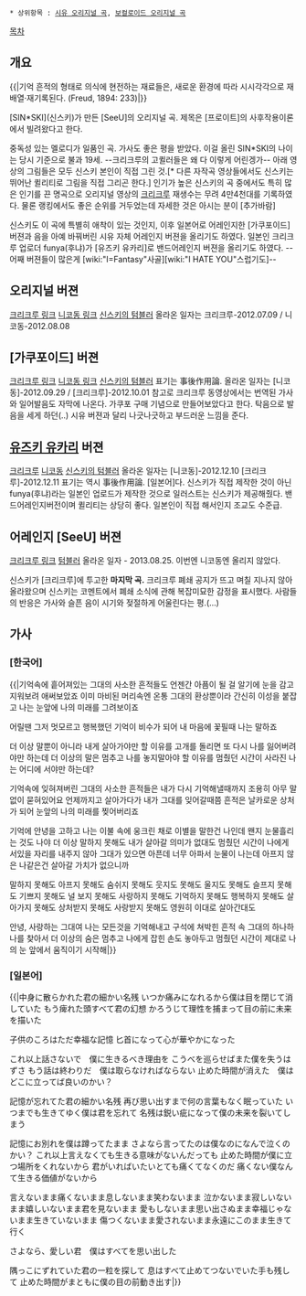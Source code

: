  * 상위항목 : [[시유 오리지널 곡]], [[보컬로이드 오리지널 곡]]


[[목차]]
== 개요 ==
{{|기억 흔적의 형태로 의식에 현전하는 재료들은,
새로운 환경에 따라 시시각각으로 재배열·재기록된다. (Freud, 1894: 233)|}}

[SIN*SKI](신스키)가 만든 [SeeU]의 오리지널 곡.
제목은 [프로이트]의 사후작용이론에서 빌려왔다고 한다.

중독성 있는 멜로디가 일품인 곡. 가사도 좋은 평을 받았다. 이걸 올린 SIN*SKI의 나이는 당시 기준으로 불과 19세. --크리크루의 고퀼러들은 왜 다 이렇게 어린겡가-- 아래 영상의 그림들은 모두 신스키 본인이 직접 그린 것.[* 다른 자작곡 영상들에서도 신스키는 뛰어난 퀼리티로 그림을 직접 그리곤 한다.] 인기가 높은 신스키의 곡 중에서도 특히 많은 인기를 끈 명곡으로 오리지널 영상의 [[크리크루]] 재생수는 무려 4만4천대를 기록하였다. 물론 랭킹에서도 좋은 순위를 거두었는데 자세한 것은 아시는 분이 [추가바람]

신스키도 이 곡에 특별히 애착이 있는 것인지, 이후 일본어로 어레인지한 [가쿠포이드] 버젼과 음을 아예 바꿔버린 시유 자체 어레인지 버젼을 올리기도 하였다. 일본인 크리크루 업로더 funya(후냐)가 [유즈키 유카리]로 밴드어레인지 버젼을 올리기도 하였다. --어째 버젼들이 많은게 [wiki:"I=Fantasy"사골][wiki:"I HATE YOU"스럽기도]--

== 오리지널 버젼 ==
{{{#!html
<iframe width="640" height="360" src="//www.youtube.com/embed/QyQ_i0gTdQ8" frameborder="0" allowfullscreen></iframe>
}}}
[http://sinski.crecrew.net/19669 크리크루 링크] [http://www.nicovideo.jp/watch/sm18567035 니코동 링크]
[http://sin-ski.tumblr.com/post/32813741072/feat-seeu-link-crecrew-niconico 신스키의 텀블러]
올라온 일자는 크리크루-2012.07.09 / 니코동-2012.08.08

== [가쿠포이드] 버젼 ==
{{{#!html
<iframe width="640" height="360" src="//www.youtube.com/embed/rj8x3ftnz3U" frameborder="0" allowfullscreen></iframe>
}}}
[http://sinski.crecrew.net/25164 크리크루 링크] [http://www.nicovideo.jp/watch/sm19003832 니코동 링크]
[http://sin-ski.tumblr.com/post/32815807716/feat-gackpoid-link-niconico 신스키의 텀블러]
표기는 事後作用論. 올라온 일자는 [니코동]-2012.09.29 / [크리크루]-2012.10.01
참고로 크리크루 동영상에서는 번역된 가사와 일어발음도 자막에 나온다.
가쿠포 구매 기념으로 만들어보았다고 한다. 탁음으로 발음을 세게 하던(..) 시유 버젼과 달리 나긋나긋하고 부드러운 느낌을 준다.

== [[유즈키 유카리]] 버젼 ==
{{{#!html
<iframe width="640" height="360" src="//www.youtube.com/embed/qf8E5ga1Tjc" frameborder="0" allowfullscreen></iframe>
}}}
[http://funya-akira.crecrew.net/29243 크리크루] [http://www.nicovideo.jp/watch/sm19553951 니코동]
[http://sin-ski.tumblr.com/post/37713472196/feat 신스키의 텀블러]
올라온 일자는 [니코동]-2012.12.10 [크리크루]-2012.12.11
표기는 역시 事後作用論. [일본어]다. 신스키가 직접 제작한 것이 아닌 funya(후냐)라는 일본인 업로드가 제작한 것으로 일러스트는 신스키가 제공해줬다.
밴드어레인지버전이며 퀼리티는 상당히 좋다. 일본인이 직접 해서인지 조교도 수준급.

== 어레인지 [SeeU] 버젼 ==
{{{#!html
<iframe width="640" height="360" src="//www.youtube.com/embed/lzYBgY6JIcI" frameborder="0" allowfullscreen></iframe>
}}}
[http://sinski.crecrew.net/41412 크리크루 링크]
[http://sin-ski.tumblr.com/post/59206019334/feat-seeu-link-youtube-crecrew 텀블러]
올라온 일자 - 2013.08.25. 이번엔 니코동엔 올리지 않았다.

신스키가 [크리크루]에 투고한 '''마지막 곡.''' 크리크루 폐쇄 공지가 뜨고 며칠 지나지 않아 올라왔으며 신스키는 코멘트에서 폐쇄 소식에 관해 복잡미묘한 감정을 표시했다. 사람들의 반응은 가사와 슬픈 음이 시기와 젖절하게 어울린다는 평.(...)


== 가사 ==
=== [한국어] ===
{{|기억속에 흩어져있는 그대의 사소한 흔적들도
언젠간 아픔이 될 걸 알기에 눈을 감고 지워보려 애써보았죠
이미 마비된 머리속엔 온통 그대의 환상뿐이라
간신히 이성을 붙잡고 나는 눈앞에 나의 미래를 그려보이죠

어릴땐 그저 멋모르고 행복했던 기억이
비수가 되어 내 마음에 꽃필때 나는 말하죠

더 이상 말뿐이 아니라 내게 살아가야만 할 이유를
고개를 돌리면 또 다시 나를 잃어버려야만 하는데
더 이상의 말은 멈추고 나를 놓지말아야 할 이유를
멈췄던 시간이 사라진 나는 어디에 서야만 하는데?

기억속에 잊혀져버린 그대의 사소한 흔적들은
내가 다시 기억해낼때까지 조용히 아무 말 없이 묻혀있어요 
언제까지고 살아가다가 내가 그대를 잊어갈때쯤
흔적은 날카로운 상처가 되어 눈앞의 나의 미래를 찢어버리죠

기억에 안녕을 고하고 나는 이불 속에 웅크린 채로
이별을 말한건 나인데 왠지 눈물흘리는 것도 나야
더 이상 말하지 못해도 내가 살아갈 의미가 없대도
멈췄던 시간이 나에게 서있을 자리를 내주지 않아
그대가 있으면 아픈데 너무 아파서 눈물이 나는데
아프지 않은 나같은건 살아갈 가치가 없으니까

말하지 못해도 아프지 못해도 숨쉬지 못해도 웃지도 못해도
울지도 못해도 슬프지 못해도 기쁘지 못해도 널 보지 못해도
사랑하지 못해도 기억하지 못해도 행복하지 못해도 살아가지 못해도
상처받지 못해도 사랑받지 못해도 영원히 이대로 살아간대도

안녕, 사랑하는 그대여 나는 모든것을 기억해내고
구석에 쳐박힌 흔적 속 그대의 하나하나를 찾아서
더 이상의 숨은 멈추고 나에게 잡힌 손도 놓아두고
멈췄던 시간이 제대로 나의 눈 앞에서 움직이기 시작해|}}

=== [일본어] ===
{{|中身に散らかれた君の細かい名残
いつか痛みになれるから僕は目を閉じて消していた
もう痺れた頭すべて君の幻想
かろうじて理性を捕まって目の前に未来を描いた

子供のころはただ幸福な記憶
匕首になって心が華やかになった

これ以上話さないで　僕に生きるべき理由を
こうべを巡らせばまた僕を失うはずさ
もう話は終わりだ　僕は取らなければならない
止めた時間が消えた　僕はどこに立ってば良いのかい？

記憶が忘れてた君の細かい名残
再び思い出すまで何の言葉もなく眠っていた
いつまでも生きてゆく僕は君を忘れて
名残は鋭い疵になって僕の未来を裂いてしまう

記憶にお別れを僕は蹲ってたまま
さよなら言ってたのは僕なのになんで泣くのかい？
これ以上言えなくても生きる意味がないんだっても
止めた時間が僕に立つ場所をくれないから
君がいればいたいとても痛くてなくのだ
痛くない僕なんて生きる価値がないから

言えないまま痛くないまま息しないまま笑わないまま
泣かないまま寂しいないまま嬉しいないまま君を見ないまま
愛もしないまま思い出さぬまま幸福じゃないまま生きていないまま
傷つくないまま愛されないまま永遠にこのまま生きて行く

さよなら、愛しい君　僕はすべてを思い出した

隅っこにずれていた君の一粒を探して
息はすべて止めてつないでいた手も残して
止めた時間がまともに僕の目の前動き出す|}}
